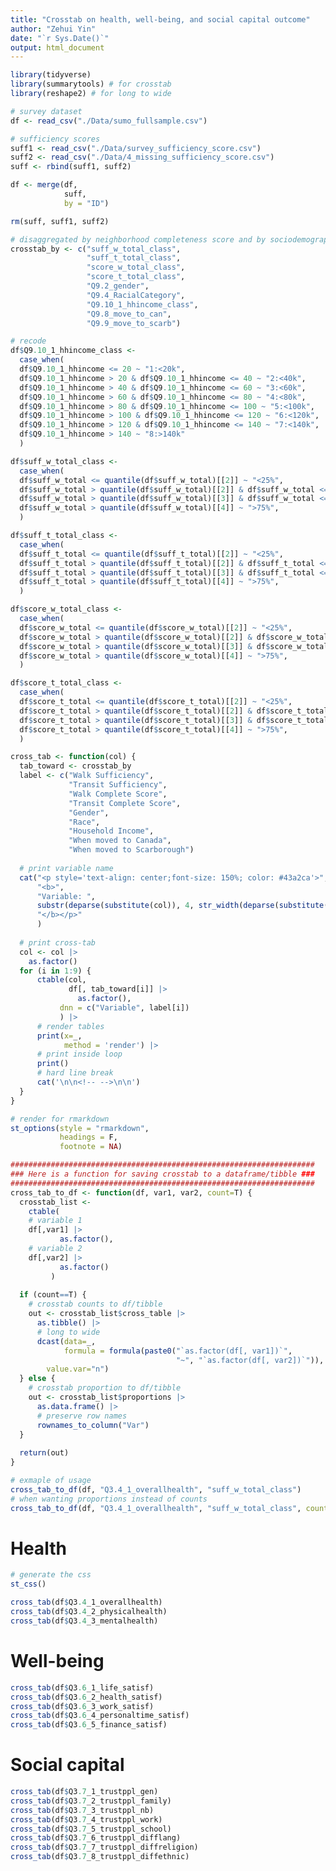 ---
title: "Crosstab on health, well-being, and social capital outcome"
author: "Zehui Yin"
date: "`r Sys.Date()`"
output: html_document
---

```{r setup, include=FALSE}
library(tidyverse)
library(summarytools) # for crosstab
library(reshape2) # for long to wide
```

```{r read data, include=FALSE}
# survey dataset
df <- read_csv("./Data/sumo_fullsample.csv")

# sufficiency scores
suff1 <- read_csv("./Data/survey_sufficiency_score.csv")
suff2 <- read_csv("./Data/4_missing_sufficiency_score.csv")
suff <- rbind(suff1, suff2)

df <- merge(df,
            suff,
            by = "ID")

rm(suff, suff1, suff2)
```

```{r}
# disaggregated by neighborhood completeness score and by sociodemographic characteristics
crosstab_by <- c("suff_w_total_class",
                 "suff_t_total_class",
                 "score_w_total_class",
                 "score_t_total_class",
                 "Q9.2_gender",
                 "Q9.4_RacialCategory",
                 "Q9.10_1_hhincome_class",
                 "Q9.8_move_to_can",
                 "Q9.9_move_to_scarb")

# recode
df$Q9.10_1_hhincome_class <- 
  case_when(
  df$Q9.10_1_hhincome <= 20 ~ "1:<20k",
  df$Q9.10_1_hhincome > 20 & df$Q9.10_1_hhincome <= 40 ~ "2:<40k",
  df$Q9.10_1_hhincome > 40 & df$Q9.10_1_hhincome <= 60 ~ "3:<60k",
  df$Q9.10_1_hhincome > 60 & df$Q9.10_1_hhincome <= 80 ~ "4:<80k",
  df$Q9.10_1_hhincome > 80 & df$Q9.10_1_hhincome <= 100 ~ "5:<100k",
  df$Q9.10_1_hhincome > 100 & df$Q9.10_1_hhincome <= 120 ~ "6:<120k",
  df$Q9.10_1_hhincome > 120 & df$Q9.10_1_hhincome <= 140 ~ "7:<140k",
  df$Q9.10_1_hhincome > 140 ~ "8:>140k"
  )

df$suff_w_total_class <- 
  case_when(
  df$suff_w_total <= quantile(df$suff_w_total)[[2]] ~ "<25%",
  df$suff_w_total > quantile(df$suff_w_total)[[2]] & df$suff_w_total <= quantile(df$suff_w_total)[[3]] ~ "<50%",
  df$suff_w_total > quantile(df$suff_w_total)[[3]] & df$suff_w_total <= quantile(df$suff_w_total)[[4]] ~ "<75%",
  df$suff_w_total > quantile(df$suff_w_total)[[4]] ~ ">75%",
  )

df$suff_t_total_class <- 
  case_when(
  df$suff_t_total <= quantile(df$suff_t_total)[[2]] ~ "<25%",
  df$suff_t_total > quantile(df$suff_t_total)[[2]] & df$suff_t_total <= quantile(df$suff_t_total)[[3]] ~ "<50%",
  df$suff_t_total > quantile(df$suff_t_total)[[3]] & df$suff_t_total <= quantile(df$suff_t_total)[[4]] ~ "<75%",
  df$suff_t_total > quantile(df$suff_t_total)[[4]] ~ ">75%",
  )

df$score_w_total_class <- 
  case_when(
  df$score_w_total <= quantile(df$score_w_total)[[2]] ~ "<25%",
  df$score_w_total > quantile(df$score_w_total)[[2]] & df$score_w_total <= quantile(df$score_w_total)[[3]] ~ "<50%",
  df$score_w_total > quantile(df$score_w_total)[[3]] & df$score_w_total <= quantile(df$score_w_total)[[4]] ~ "<75%",
  df$score_w_total > quantile(df$score_w_total)[[4]] ~ ">75%",
  )

df$score_t_total_class <- 
  case_when(
  df$score_t_total <= quantile(df$score_t_total)[[2]] ~ "<25%",
  df$score_t_total > quantile(df$score_t_total)[[2]] & df$score_t_total <= quantile(df$score_t_total)[[3]] ~ "<50%",
  df$score_t_total > quantile(df$score_t_total)[[3]] & df$score_t_total <= quantile(df$score_t_total)[[4]] ~ "<75%",
  df$score_t_total > quantile(df$score_t_total)[[4]] ~ ">75%",
  )

cross_tab <- function(col) {
  tab_toward <- crosstab_by
  label <- c("Walk Sufficiency", 
             "Transit Sufficiency",
             "Walk Complete Score",
             "Transit Complete Score",
             "Gender",
             "Race",
             "Household Income",
             "When moved to Canada",
             "When moved to Scarborough")
  
  # print variable name
  cat("<p style='text-align: center;font-size: 150%; color: #43a2ca'>",
      "<b>",
      "Variable: ", 
      substr(deparse(substitute(col)), 4, str_width(deparse(substitute(col)))),
      "</b></p>"
      )
  
  # print cross-tab
  col <- col |>
    as.factor()
  for (i in 1:9) {
      ctable(col, 
             df[, tab_toward[i]] |>
               as.factor(),
           dnn = c("Variable", label[i])
           ) |>
      # render tables
      print(x=_,
            method = 'render') |>
      # print inside loop
      print()
      # hard line break
      cat('\n\n<!-- -->\n\n')
  }
}

# render for rmarkdown
st_options(style = "rmarkdown",
           headings = F,
           footnote = NA)
```

```{r include=F}
####################################################################
### Here is a function for saving crosstab to a dataframe/tibble ###
####################################################################
cross_tab_to_df <- function(df, var1, var2, count=T) {
  crosstab_list <-
    ctable(
    # variable 1
    df[,var1] |>
           as.factor(), 
    # variable 2
    df[,var2] |>
           as.factor()
         )
  
  if (count==T) {
    # crosstab counts to df/tibble
    out <- crosstab_list$cross_table |>
      as.tibble() |>
      # long to wide
      dcast(data=_, 
            formula = formula(paste0("`as.factor(df[, var1])`",
                                     "~", "`as.factor(df[, var2])`")),
        value.var="n")
  } else {
    # crosstab proportion to df/tibble
    out <- crosstab_list$proportions |>
      as.data.frame() |>
      # preserve row names
      rownames_to_column("Var")
  }
  
  return(out)
}

# exmaple of usage
cross_tab_to_df(df, "Q3.4_1_overallhealth", "suff_w_total_class")
# when wanting proportions instead of counts
cross_tab_to_df(df, "Q3.4_1_overallhealth", "suff_w_total_class", count=F)
```

# Health

```{r, results='asis'}
# generate the css
st_css()

cross_tab(df$Q3.4_1_overallhealth)
cross_tab(df$Q3.4_2_physicalhealth)
cross_tab(df$Q3.4_3_mentalhealth)
```

# Well-being

```{r, results='asis'}
cross_tab(df$Q3.6_1_life_satisf)
cross_tab(df$Q3.6_2_health_satisf)
cross_tab(df$Q3.6_3_work_satisf)
cross_tab(df$Q3.6_4_personaltime_satisf)
cross_tab(df$Q3.6_5_finance_satisf)
```

# Social capital

```{r, results='asis'}
cross_tab(df$Q3.7_1_trustppl_gen)
cross_tab(df$Q3.7_2_trustppl_family)
cross_tab(df$Q3.7_3_trustppl_nb)
cross_tab(df$Q3.7_4_trustppl_work)
cross_tab(df$Q3.7_5_trustppl_school)
cross_tab(df$Q3.7_6_trustppl_difflang)
cross_tab(df$Q3.7_7_trustppl_diffreligion)
cross_tab(df$Q3.7_8_trustppl_diffethnic)
```

